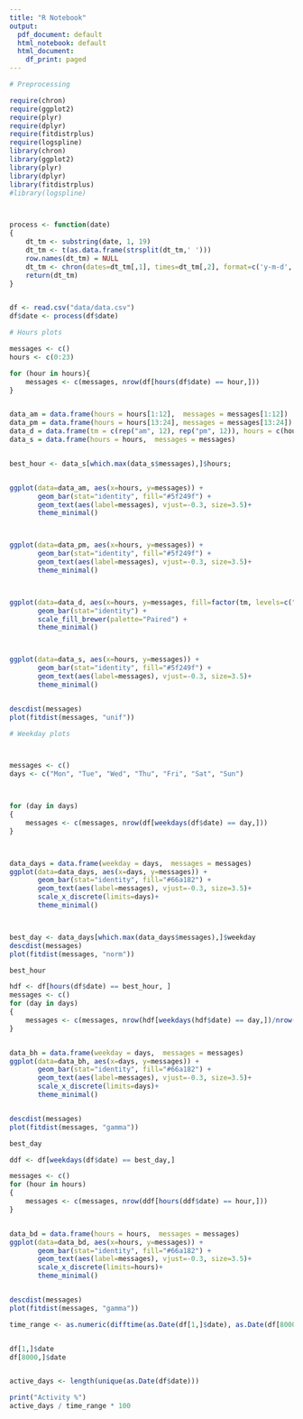 ```yaml
---
title: "R Notebook"
output:
  pdf_document: default
  html_notebook: default
  html_document:
    df_print: paged
---
```




```r
# Preprocessing

require(chron)
require(ggplot2)
require(plyr)
require(dplyr)
require(fitdistrplus)
require(logspline)
library(chron)
library(ggplot2)
library(plyr)
library(dplyr)
library(fitdistrplus)
#library(logspline)



process <- function(date)
{
    dt_tm <- substring(date, 1, 19)
    dt_tm <- t(as.data.frame(strsplit(dt_tm,' ')))
    row.names(dt_tm) = NULL
    dt_tm <- chron(dates=dt_tm[,1], times=dt_tm[,2], format=c('y-m-d','h:m:s'))
    return(dt_tm)
}


df <- read.csv("data/data.csv")
df$date <- process(df$date)
```


```r
# Hours plots

messages <- c()
hours <- c(0:23)

for (hour in hours){ 
    messages <- c(messages, nrow(df[hours(df$date) == hour,]))
}


data_am = data.frame(hours = hours[1:12],  messages = messages[1:12])
data_pm = data.frame(hours = hours[13:24], messages = messages[13:24])
data_d = data.frame(tm = c(rep("am", 12), rep("pm", 12)), hours = c(hours[1:12], hours[1:12]),  messages = messages)
data_s = data.frame(hours = hours,  messages = messages)


best_hour <- data_s[which.max(data_s$messages),]$hours;


ggplot(data=data_am, aes(x=hours, y=messages)) +
       geom_bar(stat="identity", fill="#5f249f") +
       geom_text(aes(label=messages), vjust=-0.3, size=3.5)+
       theme_minimal()



ggplot(data=data_pm, aes(x=hours, y=messages)) +
       geom_bar(stat="identity", fill="#5f249f") +
       geom_text(aes(label=messages), vjust=-0.3, size=3.5)+
       theme_minimal()



ggplot(data=data_d, aes(x=hours, y=messages, fill=factor(tm, levels=c("pm", "am")))) +
       geom_bar(stat="identity") + 
       scale_fill_brewer(palette="Paired") +
       theme_minimal()



ggplot(data=data_s, aes(x=hours, y=messages)) +
       geom_bar(stat="identity", fill="#5f249f") +
       geom_text(aes(label=messages), vjust=-0.3, size=3.5)+
       theme_minimal()


descdist(messages)
plot(fitdist(messages, "unif"))

```



```r
# Weekday plots



messages <- c()
days <- c("Mon", "Tue", "Wed", "Thu", "Fri", "Sat", "Sun")



for (day in days)
{
    messages <- c(messages, nrow(df[weekdays(df$date) == day,]))
}



data_days = data.frame(weekday = days,  messages = messages)
ggplot(data=data_days, aes(x=days, y=messages)) +
       geom_bar(stat="identity", fill="#66a182") +
       geom_text(aes(label=messages), vjust=-0.3, size=3.5)+
       scale_x_discrete(limits=days)+
       theme_minimal()



best_day <- data_days[which.max(data_days$messages),]$weekday
descdist(messages)
plot(fitdist(messages, "norm"))
```

```r
best_hour
```

```r
hdf <- df[hours(df$date) == best_hour, ]
messages <- c()
for (day in days)
{
    messages <- c(messages, nrow(hdf[weekdays(hdf$date) == day,])/nrow(hdf))
}


data_bh = data.frame(weekday = days,  messages = messages)
ggplot(data=data_bh, aes(x=days, y=messages)) +
       geom_bar(stat="identity", fill="#66a182") +
       geom_text(aes(label=messages), vjust=-0.3, size=3.5)+
       scale_x_discrete(limits=days)+
       theme_minimal()


descdist(messages)
plot(fitdist(messages, "gamma"))
```

```r
best_day
```


```r


ddf <- df[weekdays(df$date) == best_day,]

messages <- c()
for (hour in hours)
{
    messages <- c(messages, nrow(ddf[hours(ddf$date) == hour,]))
}


data_bd = data.frame(hours = hours,  messages = messages)
ggplot(data=data_bd, aes(x=hours, y=messages)) +
       geom_bar(stat="identity", fill="#66a182") +
       geom_text(aes(label=messages), vjust=-0.3, size=3.5)+
       scale_x_discrete(limits=hours)+
       theme_minimal()


descdist(messages)
plot(fitdist(messages, "gamma"))
```


```r
time_range <- as.numeric(difftime(as.Date(df[1,]$date), as.Date(df[8000,]$date), units = "days")) + 1


df[1,]$date
df[8000,]$date


active_days <- length(unique(as.Date(df$date)))

print("Activity %")
active_days / time_range * 100
```
